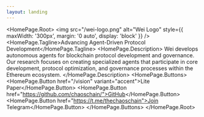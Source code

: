 ```yaml
---
layout: landing
---
```



<HomePage.Root>
  <img src="/wei-logo.png" alt="Wei Logo" style={{ maxWidth: '300px', margin: '0 auto', display: 'block' }} />
  <HomePage.Tagline>Advancing Agent-Driven Protocol Development</HomePage.Tagline>
  <HomePage.Description>
    Wei develops autonomous agents for blockchain protocol development and governance. Our research focuses on creating specialized agents that participate in core development, protocol optimization, and governance processes within the Ethereum ecosystem.
  </HomePage.Description>
  <HomePage.Buttons>
    <HomePage.Button href="/vision" variant="accent">Lite Paper</HomePage.Button>
    <HomePage.Button href="https://github.com/chaoschain/">GitHub</HomePage.Button>
    <HomePage.Button href="https://t.me/thechaoschain">Join Telegram</HomePage.Button>
  </HomePage.Buttons>
</HomePage.Root>